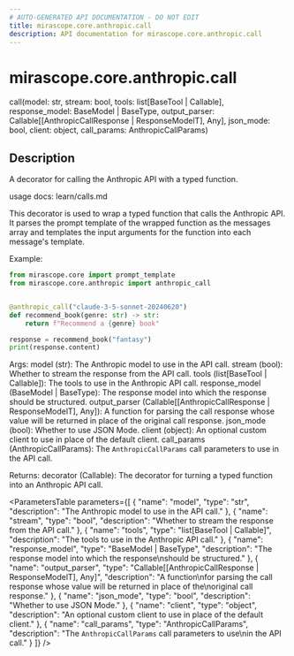 ```yaml
---
# AUTO-GENERATED API DOCUMENTATION - DO NOT EDIT
title: mirascope.core.anthropic.call
description: API documentation for mirascope.core.anthropic.call
---
```


# mirascope.core.anthropic.call

<ApiType type="Alias" />

<ApiSignature>
call(model: str, stream: bool, tools: list[BaseTool | Callable], response_model: BaseModel | BaseType, output_parser: Callable[[AnthropicCallResponse | ResponseModelT], Any], json_mode: bool, client: object, call_params: AnthropicCallParams)
</ApiSignature>

## Description

A decorator for calling the Anthropic API with a typed function.

usage docs: learn/calls.md

This decorator is used to wrap a typed function that calls the Anthropic API. It
parses the prompt template of the wrapped function as the messages array and templates
the input arguments for the function into each message's template.

Example:

```python
from mirascope.core import prompt_template
from mirascope.core.anthropic import anthropic_call


@anthropic_call("claude-3-5-sonnet-20240620")
def recommend_book(genre: str) -> str:
    return f"Recommend a {genre} book"

response = recommend_book("fantasy")
print(response.content)
```

Args:
    model (str): The Anthropic model to use in the API call.
    stream (bool): Whether to stream the response from the API call.
    tools (list[BaseTool | Callable]): The tools to use in the Anthropic API call.
    response_model (BaseModel | BaseType): The response model into which the response
        should be structured.
    output_parser (Callable[[AnthropicCallResponse | ResponseModelT], Any]): A function
        for parsing the call response whose value will be returned in place of the
        original call response.
    json_mode (bool): Whether to use JSON Mode.
    client (object): An optional custom client to use in place of the default client.
    call_params (AnthropicCallParams): The `AnthropicCallParams` call parameters to use
        in the API call.

Returns:
    decorator (Callable): The decorator for turning a typed function into an Anthropic
        API call.

<ParametersTable
  parameters={[
  {
    "name": "model",
    "type": "str",
    "description": "The Anthropic model to use in the API call."
  },
  {
    "name": "stream",
    "type": "bool",
    "description": "Whether to stream the response from the API call."
  },
  {
    "name": "tools",
    "type": "list[BaseTool | Callable]",
    "description": "The tools to use in the Anthropic API call."
  },
  {
    "name": "response_model",
    "type": "BaseModel | BaseType",
    "description": "The response model into which the response\nshould be structured."
  },
  {
    "name": "output_parser",
    "type": "Callable[[AnthropicCallResponse | ResponseModelT], Any]",
    "description": "A function\nfor parsing the call response whose value will be returned in place of the\noriginal call response."
  },
  {
    "name": "json_mode",
    "type": "bool",
    "description": "Whether to use JSON Mode."
  },
  {
    "name": "client",
    "type": "object",
    "description": "An optional custom client to use in place of the default client."
  },
  {
    "name": "call_params",
    "type": "AnthropicCallParams",
    "description": "The `AnthropicCallParams` call parameters to use\nin the API call."
  }
]}
/>

<ReturnType
  type="Callable"
  description="The decorator for turning a typed function into an Anthropic\nAPI call."
/>


